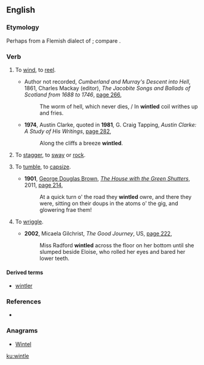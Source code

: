 ==English==

===Etymology===
Perhaps from a Flemish dialect of {{etyl|nl|-}} {{m|nl|windtelen||to reel}}; compare {{m|nl|wentelen}}.

===Verb===
{{en-verb|wintl}}

# {{label|en|Scotland}} To [[wind]], to [[reel]].
#* {{circa|1688-1746}} Author not recorded, ''Cumberland and Murray's Descent into Hell'', 1861, Charles Mackay (editor), ''The Jacobite Songs and Ballads of Scotland from 1688 to 1746'', [http://books.google.com.au/books?id=Uf1LAAAAcAAJ&pg=PA266&dq=%22wintled%22&hl=en&sa=X&ei=1nxRUreSI6XOiAet5YBY&redir_esc=y#v=onepage&q=%22wintled%22&f=false page 266],
#*: The worm of hell, which never dies, / In '''wintled''' coil writhes up and fries.
#* '''1974''', Austin Clarke, quoted in '''1981''', G. Craig Tapping, ''Austin Clarke: A Study of His Writings'', [http://books.google.com.au/books?id=aHohAQAAMAAJ&q=%22wintled%22&dq=%22wintled%22&hl=en&sa=X&ei=1nxRUreSI6XOiAet5YBY&redir_esc=y page 282],
#*: Along the cliffs a breeze '''wintled'''.
# {{label|en|Scotland}} To [[stagger]], to [[sway]] or [[rock]].
# {{label|en|Scotland}} To [[tumble]], to [[capsize]].
#* '''1901''', [[w:George Douglas Brown|George Douglas Brown]], ''[[w:The House with the Green Shutters|The House with the Green Shutters]]'', 2011, [http://books.google.com.au/books?id=YRAjUsx3mG4C&pg=PA214&dq=%22wintled%22%7C%22wintling%22&hl=en&sa=X&ei=hXRRUsiIDMaeiAfP5ICoCA&redir_esc=y#v=onepage&q=%22wintled%22%7C%22wintling%22&f=false page 214],
#*: At a quick turn o' the road they '''wintled''' owre, and there they were, sitting on their doups in the atoms o' the gig, and glowering frae them!
# {{label|en|Scotland}} To [[wriggle]].
#* '''2002''', Micaela Gilchrist, ''The Good Journey'', US, [http://books.google.com.au/books?id=UFfuiOSN8BQC&q=%22wintled%22%7C%22wintling%22&dq=%22wintled%22%7C%22wintling%22&hl=en&sa=X&ei=aXlRUqiVEouRige0noGgCg&redir_esc=y page 222],
#*: Miss Radford '''wintled''' across the floor on her bottom until she slumped beside Eloise, who rolled her eyes and bared her lower teeth.

====Derived terms====
* [[wintler]]

===References===
* {{R:Websters}}

===Anagrams===
* [[Wintel#English|Wintel]]

[[ku:wintle]]